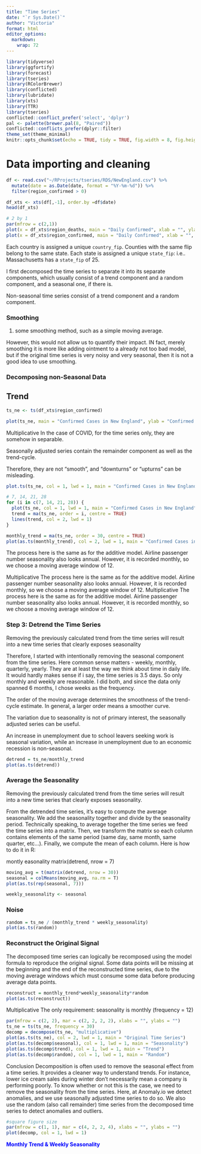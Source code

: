 ```yaml
---
title: "Time Series"
date: "`r Sys.Date()`"
author: "Victoria"
format: html
editor_options:
  markdown:
    wrap: 72
---
```


```r
library(tidyverse)
library(ggfortify)
library(forecast)
library(tseries)
library(RColorBrewer)
library(conflicted)
library(lubridate)
library(xts)
library(TTR)
library(tseries)
conflicted::conflict_prefer('select', 'dplyr')
pal <- palette(brewer.pal(8, "Paired"))
conflicted::conflicts_prefer(dplyr::filter)
theme_set(theme_minimal)
knitr::opts_chunk$set(echo = TRUE, tidy = TRUE, fig.width = 8, fig.height = 4, fig.align = "center", fig.path = "Figs/", warning = FALSE, message = FALSE)

```

# Data importing and cleaning

```r
df <- read.csv("~/RProjects/tseries/RDS/NewEngland.csv") %>%
  mutate(date = as.Date(date, format = "%Y-%m-%d")) %>% 
  filter(region_confirmed > 0)

df_xts <- xts(df[,-1], order.by =df$date)
head(df_xts)
```

```r
# 2 by 1
par(mfrow = c(2,1))
plot(x = df_xts$region_deaths, main = "Daily Confirmed", xlab = "", ylab = "", type = "h", col = 2, grid.col = 0)
plot(x = df_xts$region_confirmed, main = "Daily Confirmed", xlab = "", ylab = "", type = "h", col = 1, grid.col = 0)
```

Each country is assigned a unique `country_fip`. Counties with the same
flip belong to the same state. Each state is assigned a unique
`state_fip`: i.e.. Massachusetts has a `state_fip` of 25.

I first decomposed the time series to separate it into its separate
components, which usually consist of a trend component and a random
component, and a seasonal one, if there is.

Non-seasonal time series consist of a trend component and a random
component.

### Smoothing

1.  some smoothing method, such as a simple moving average.

However, this would not allow us to quantify their impact. IN fact,
merely smoothing it is more like adding ointment to a already not too
bad model, but if the original time series is very noisy and very
seasonal, then it is not a good idea to use smoothing.

### Decomposing non-Seasonal Data

## Trend

```r
ts_ne <- ts(df_xts$region_confirmed)

plot(ts_ne, main = "Confirmed Cases in New England", ylab = "Confirmed Cases", xlab = "", col = 2)
```

Multiplicative In the case of COVID, for the time series only, they are
somehow in separable.

Seasonally adjusted series contain the remainder component as well as
the trend-cycle.

Therefore, they are not "smooth", and "downturns" or "upturns" can be
misleading.

```r
plot.ts(ts_ne, col = 1, lwd = 1, main = "Confirmed Cases in New England", ylab = "Confirmed Cases", xlab = "Date")
```

```r
# 7, 14, 21, 28
for (i in c(7, 14, 21, 28)) {
  plot(ts_ne, col = 1, lwd = 1, main = "Confirmed Cases in New England", ylab = "Confirmed Cases", xlab = "Date")
  trend = ma(ts_ne, order = i, centre = TRUE)
  lines(trend, col = 2, lwd = 1)
}
```

```r
monthly_trend = ma(ts_ne, order = 30, centre = TRUE)
plot(as.ts(monthly_trend), col = 2, lwd = 1, main = "Confirmed Cases in New England", ylab = "Confirmed Cases", xlab = "Date")
```

The process here is the same as for the additive model. Airline
passenger number seasonality also looks annual. However, it is recorded
monthly, so we choose a moving average window of 12.

Multiplicative The process here is the same as for the additive model.
Airline passenger number seasonality also looks annual. However, it is
recorded monthly, so we choose a moving average window of 12.
Multiplicative The process here is the same as for the additive model.
Airline passenger number seasonality also looks annual. However, it is
recorded monthly, so we choose a moving average window of 12.

### Step 3: Detrend the Time Series

Removing the previously calculated trend from the time series will
result into a new time series that clearly exposes seasonality

Therefore, I started with intentionally removing the seasonal component
from the time series. Here common sense matters - weekly, monthly,
quarterly, yearly. They are at least the way we think about time in
daily life. It would hardly makes sense if i say, the time series is 3.5
days. So only monthly and weekly are reasonable. I did both, and since
the data only spanned 6 months, I chose weeks as the frequency.

The order of the moving average determines the smoothness of the
trend-cycle estimate. In general, a larger order means a smoother curve.

The variation due to seasonality is not of primary interest, the
seasonally adjusted series can be useful.

An increase in unemployment due to school leavers seeking work is
seasonal variation, while an increase in unemployment due to an economic
recession is non-seasonal.

```r

detrend = ts_ne/monthly_trend
plot(as.ts(detrend))


```

### Average the Seasonality

Removing the previously calculated trend from the time series will
result into a new time series that clearly exposes seasonality.

From the detrended time series, it's easy to compute the average
seasonality. We add the seasonality together and divide by the
seasonality period. Technically speaking, to average together the time
series we feed the time series into a matrix. Then, we transform the
matrix so each column contains elements of the same period (same day,
same month, same quarter, etc...). Finally, we compute the mean of each
column. Here is how to do it in R:

montly easonality matrix(detrend, nrow = 7)

```r
moving_avg = t(matrix(detrend, nrow = 30))
seasonal = colMeans(moving_avg, na.rm = T)
plot(as.ts(rep(seasonal, 7)))
```

```r
weekly_seasonality <- seasonal
```

### Noise

```r

random = ts_ne / (monthly_trend * weekly_seasonality)
plot(as.ts(random))

```

### Reconstruct the Original Signal

The decomposed time series can logically be recomposed using the model
formula to reproduce the original signal. Some data points will be
missing at the beginning and the end of the reconstructed time series,
due to the moving average windows which must consume some data before
producing average data points.

```r

reconstruct = monthly_trend*weekly_seasonality*random
plot(as.ts(reconstruct))

```

Multiplicative The only requirement: seasonality is monthly (frequency =
12)

```r
par(mfrow = c(2, 2), mar = c(2, 2, 2, 2), xlabs = "", ylabs = "")
ts_ne = ts(ts_ne, frequency = 30)
decomp = decompose(ts_ne, "multiplicative")
plot(as.ts(ts_ne), col = 2, lwd = 1, main = "Original Time Series")
plot(as.ts(decomp$seasonal), col = 1, lwd = 1, main = "Seasonality")
plot(as.ts(decomp$trend), col = 1, lwd = 1, main = "Trend")
plot(as.ts(decomp$random), col = 1, lwd = 1, main = "Random")

```

Conclusion Decomposition is often used to remove the seasonal effect
from a time series. It provides a cleaner way to understand trends. For
instance, lower ice cream sales during winter don't necessarily mean a
company is performing poorly. To know whether or not this is the case,
we need to remove the seasonality from the time series. Here, at
Anomaly.io we detect anomalies, and we use seasonally adjusted time
series to do so. We also use the random (also call remainder) time
series from the decomposed time series to detect anomalies and outliers.

```r
#square figure size
par(mfrow = c(1, 1), mar = c(4, 2, 2, 4), xlabs = "", ylabs = "")
plot(decomp, col = 1, lwd = 1)
```

::: {style="color:blue"}
**Monthly Trend & Weekly Seasonality**
:::

